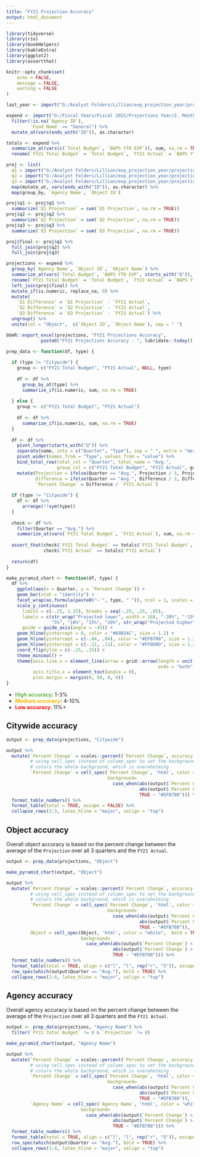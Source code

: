 ```yaml
---
title: "FY21 Projection Accuracy"
output: html_document
---
```

  
```r
library(tidyverse)
library(rio)
library(bookHelpers)
library(kableExtra)
library(ggplot2)
library(assertthat)

knitr::opts_chunk$set(
	echo = FALSE,
	message = FALSE,
	warning = FALSE
)

last_year <- import("G:/Analyst Folders/Lillian/exp_projection_year/projections/quarterly_outputs/archive/FY21 Q3 Projection.xlsx")

expend <- import("G:/Fiscal Years/Fiscal 2021/Projections Year/2. Monthly Expenditure Data/Month 12_June Projections/Expenditure 2021-06_Run_9.xlsx") %>%
  filter(!is.na(`Agency ID`),
         `Fund Name` == "General") %>% 
  mutate_at(vars(ends_with("ID")), as.character)

totals <- expend %>%
  summarize_at(vars(c(`Total Budget`, `BAPS YTD EXP`)), sum, na.rm = TRUE) %>%
  rename(`FY21 Total Budget` = `Total Budget`, `FY21 Actual` = `BAPS YTD EXP`)

proj <- list(
  q1 = import("G:/Analyst Folders/Lillian/exp_projection_year/projections/quarterly_outputs/archive/FY21 Q1 Projection.xlsx"),
  q2 = import("G:/Analyst Folders/Lillian/exp_projection_year/projections/quarterly_outputs/archive/FY21 Q2 Projection.xlsx"),
  q3 = import("G:/Analyst Folders/Lillian/exp_projection_year/projections/quarterly_outputs/archive/FY21 Q3 Projection.xlsx")) %>%
  map(mutate_at, vars(ends_with("ID")), as.character) %>%
  map(group_by, `Agency Name`, `Object ID`)

proj$q1 <- proj$q1 %>%
  summarize(`Q1 Projection` = sum(`Q1 Projection`, na.rm = TRUE))
proj$q2 <- proj$q2 %>%
  summarize(`Q2 Projection` = sum(`Q2 Projection`, na.rm = TRUE))
proj$q3 <- proj$q3 %>%
  summarize(`Q3 Projection` = sum(`Q3 Projection`, na.rm = TRUE))

proj$final <- proj$q1 %>%
  full_join(proj$q2) %>%
  full_join(proj$q3)

projections <- expend %>%
  group_by(`Agency Name`, `Object ID`, `Object Name`) %>%
  summarize_at(vars(`Total Budget`, `BAPS YTD EXP`, starts_with("Q")), sum, na.rm = TRUE) %>%
  rename(`FY21 Total Budget` = `Total Budget`, `FY21 Actual` = `BAPS YTD EXP`) %>%
  left_join(proj$final) %>%
  mutate_if(is.numeric, replace_na, 0) %>%
  mutate(
    `Q1 Difference` = `Q1 Projection` - `FY21 Actual`,
    `Q2 Difference` = `Q2 Projection` - `FY21 Actual`,
    `Q3 Difference` = `Q3 Projection` - `FY21 Actual`) %>%
  ungroup() %>%
  unite(col = "Object",  c(`Object ID`, `Object Name`), sep = " ")

bbmR::export_excel(projections, "FY21 Projections Accuracy",
             paste0("FY21 Projections Accuracy - ", lubridate::today(),".xlsx"), "new")

prep_data <- function(df, type) {
  
  if (type != "Citywide") {
    group <- c("FY21 Total Budget", "FY21 Actual", NULL, type)
    
    df <- df %>%
      group_by_at(type) %>%
      summarize_if(is.numeric, sum, na.rm = TRUE) 
    
  } else {
    group <- c("FY21 Total Budget", "FY21 Actual")
    
    df <- df %>%
      summarize_if(is.numeric, sum, na.rm = TRUE) 
  }
  
  df <- df %>%
    pivot_longer(starts_with("Q")) %>%
    separate(name, into = c("Quarter", "Type"), sep = " ", extra = "merge") %>%
    pivot_wider(names_from = "Type", values_from = "value") %>%
    bind_total_row(total_col = "Quarter", total_name = "Avg.", 
                   group_col = c("FY21 Total Budget", "FY21 Actual", group)) %>%
    mutate(Projection = ifelse(Quarter == "Avg.", Projection / 3, Projection),
           Difference = ifelse(Quarter == "Avg.", Difference / 3, Difference),
           `Percent Change` = Difference / `FY21 Actual`)
  
  if (type != "Citywide") {
    df <- df %>%
      arrange(!!sym(type))
  }
  
  check <- df %>%
    filter(Quarter == "Avg.") %>%
    summarize_at(vars(`FY21 Total Budget`, `FY21 Actual`), sum, na.rm = TRUE)
  
  assert_that(check$`FY21 Total Budget` == totals$`FY21 Total Budget`,
              check$`FY21 Actual` == totals$`FY21 Actual`)
  
  return(df)
}

make_pyramid_chart <- function(df, type) {
  df %>%
    ggplot(aes(x = Quarter, y = `Percent Change`)) + 
    geom_bar(stat = "identity") +
    facet_wrap(as.formula(paste0("~`", type, "`")), ncol = 1, scales = "free") +
    scale_y_continuous(
      limits = c(-.25, 1.25), breaks = seq(-.25, .25, .05),
      labels = c(str_wrap("Projected lower", width = 10), "-20%", "-15%", "-10%", "-5%", "0%",
                 "5%", "10%", "15%", "20%", str_wrap("Projected higher", width = 10)),
      guide = guide_axis(angle = -45)) +
    geom_hline(yintercept = 0, color = "#69B34C", size = 1.2) +
    geom_hline(yintercept = c(-.04, .04), color = "#EFB700", size = 1.2) +
    geom_hline(yintercept = c(-.11, .11), color = "#FF0D0D", size = 1.2) +
    coord_flip(ylim = c(-.25, .25)) +
    theme_minimal() +
    theme(axis.line.x = element_line(arrow = grid::arrow(length = unit(0.3, "cm"), 
                                                         ends = "both")),
          axis.title.x = element_text(angle = 0),
          plot.margin = margin(0, 50, 0, 0))
}

```

- <span style="color: #69B34C;">**High accuracy**</span>: 1-3%
- <span style="color: #EFB700;">**Medium accuracy**</span>: 4-10%
- <span style="color: #FF0D0D;">**Low accuracy**</span>: 11%+
  
## Citywide accuracy
  
```r

output <- prep_data(projections, "Citywide")

output %>%
  mutate(`Percent Change` = scales::percent(`Percent Change`, accuracy = 0.01),
         # using cell_spec instead of column_spec to set the background color bc the latter
         # colors the whole background, which is overwhelming
         `Percent Change` = cell_spec(`Percent Change`, 'html', color = "white", bold = TRUE,
                                      background= 
                                        case_when(abs(output$`Percent Change`) < .04 ~ "#69B34C",
                                                  abs(output$`Percent Change`) > .11 ~ "#FF0D0D",
                                                  TRUE ~ "#EFB700"))) %>%
  format_table_numbers() %>%
  format_table(total = TRUE, escape = FALSE) %>%
  collapse_rows(1:3, latex_hline = "major", valign = "top") 

```


## Object accuracy

Overall object accuracy is based on the percent change between the average of the `Projection` over all 3 quarters and the `FY21 Actual`.

```r

output <- prep_data(projections, "Object")

make_pyramid_chart(output, "Object")

```

```r
output %>%
  mutate(`Percent Change` = scales::percent(`Percent Change`, accuracy = 0.01),
         # using cell_spec instead of column_spec to set the background color bc the latter
         # colors the whole background, which is overwhelming
         `Percent Change` = cell_spec(`Percent Change`, 'html', color = "white",  bold = TRUE,
                                      background= 
                                        case_when(abs(output$`Percent Change`) < .04 ~ "#69B34C",
                                                  abs(output$`Percent Change`) > .11 ~ "#FF0D0D",
                                                  TRUE ~ "#EFB700")),
         Object = cell_spec(Object, 'html', color = "white",  bold = TRUE,
                            background= 
                              case_when(abs(output$`Percent Change`) < .04 ~ "#69B34C",
                                        abs(output$`Percent Change`) > .11 ~ "#FF0D0D",
                                        TRUE ~ "#EFB700"))) %>%
  format_table_numbers() %>%
  format_table(total = TRUE, align = c("l", "l", rep("r", "5")), escape = FALSE) %>%
  row_spec(which(output$Quarter == "Avg."), bold = TRUE) %>%
  collapse_rows(1:4, latex_hline = "major", valign = "top") 
```


## Agency accuracy

Overall agency accuracy is based on the percent change between the average of the `Projection` over all 3 quarters and the `FY21 Actual`.

```r

output <- prep_data(projections, "Agency Name") %>%
  filter(`FY21 Total Budget` != 0 & `Projection` != 0) 

make_pyramid_chart(output, "Agency Name")
```


```r
output %>%
  mutate(`Percent Change` = scales::percent(`Percent Change`, accuracy = 0.01),
         # using cell_spec instead of column_spec to set the background color bc the latter
         # colors the whole background, which is overwhelming
         `Percent Change` = cell_spec(`Percent Change`, 'html', color = "white",  bold = TRUE,
                                      background= 
                                        case_when(abs(output$`Percent Change`) < .04 ~ "#69B34C",
                                                  abs(output$`Percent Change`) > .11 ~ "#FF0D0D",
                                                  TRUE ~ "#EFB700")),
         `Agency Name` = cell_spec(`Agency Name`, 'html', color = "white",  bold = TRUE,
                            background= 
                              case_when(abs(output$`Percent Change`) < .04 ~ "#69B34C",
                                        abs(output$`Percent Change`) > .11 ~ "#FF0D0D",
                                        TRUE ~ "#EFB700"))) %>%
  format_table_numbers() %>%
  format_table(total = TRUE, align = c("l", "l", rep("r", "5")), escape = FALSE) %>%
  row_spec(which(output$Quarter == "Avg."), bold = TRUE) %>%
  collapse_rows(1:4, latex_hline = "major", valign = "top") 

```
